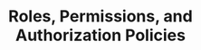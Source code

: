 ---
title: "Roles, Permissions, and Authorization Policies"
description: "Design and implement role-based access control (RBAC), create custom roles, and build fine-grained authorization policies"
course: "complete-guide-zitadel"
section: "Authorization"
order: 12
publishedAt: 2025-07-10
isDraft: true
authors:
  - rawkode
---